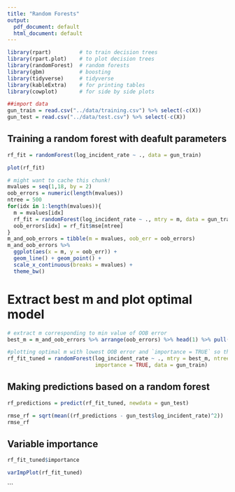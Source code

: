```yaml
---
title: "Random Forests"
output:
  pdf_document: default
  html_document: default
---
```


```r
library(rpart)         # to train decision trees
library(rpart.plot)    # to plot decision trees
library(randomForest)  # random forests
library(gbm)           # boosting
library(tidyverse)     # tidyverse
library(kableExtra)    # for printing tables
library(cowplot)       # for side by side plots
```

```r
##import data
gun_train = read.csv("../data/training.csv") %>% select(-c(X))
gun_test = read.csv("../data/test.csv") %>% select(-c(X))
```

## Training a random forest with deafult parameters
```r
rf_fit = randomForest(log_incident_rate ~ ., data = gun_train)
```

```r
plot(rf_fit)
```

```r
# might want to cache this chunk!
mvalues = seq(1,18, by = 2)
oob_errors = numeric(length(mvalues))
ntree = 500
for(idx in 1:length(mvalues)){
  m = mvalues[idx]
  rf_fit = randomForest(log_incident_rate ~ ., mtry = m, data = gun_train)
  oob_errors[idx] = rf_fit$mse[ntree]
}
m_and_oob_errors = tibble(m = mvalues, oob_err = oob_errors) 
m_and_oob_errors %>%
  ggplot(aes(x = m, y = oob_err)) + 
  geom_line() + geom_point() + 
  scale_x_continuous(breaks = mvalues) +
  theme_bw()

```
# Extract best m and plot optimal model
```r
# extract m corresponding to min value of OOB error
best_m = m_and_oob_errors %>% arrange(oob_errors) %>% head(1) %>% pull(m)

#plotting optimal m with lowest OOB error and `importance = TRUE` so that we can better interpret the random forest ultimately used to make predictions.
rf_fit_tuned = randomForest(log_incident_rate ~ ., mtry = best_m, ntree = 500,
                            importance = TRUE, data = gun_train)
```
## Making predictions based on a random forest
```r
rf_predictions = predict(rf_fit_tuned, newdata = gun_test)

rmse_rf = sqrt(mean((rf_predictions - gun_test$log_incident_rate)^2))
rmse_rf
```
## Variable importance
```r
rf_fit_tuned$importance
```
```r
varImpPlot(rf_fit_tuned)
```
```